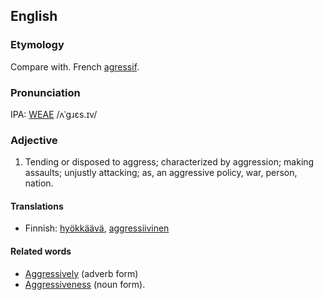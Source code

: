 ==English==
===Etymology===
Compare with. French [[agressif]].

===Pronunciation===
IPA: [[WEAE]] /ʌˈgɹɛs.ɪv/

===Adjective===
#Tending or disposed to aggress; characterized by aggression; making assaults; unjustly attacking; as, an aggressive  policy, war, person, nation.

====Translations====

*Finnish: [[hyökkäävä]], [[aggressiivinen]]

====Related words====

*[[Aggressively]] (adverb form) 
*[[Aggressiveness]] (noun form).